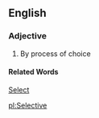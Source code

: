 ==English==
===Adjective===
# By process of choice
====Related Words====
[[Select]]

[[pl:Selective]]